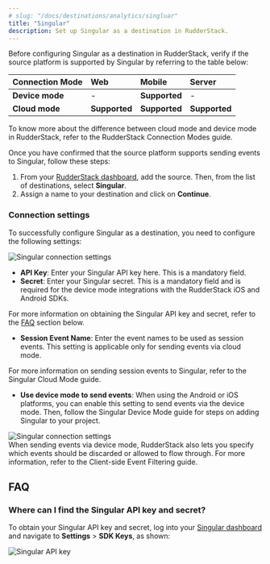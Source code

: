```yaml
---
# slug: "/docs/destinations/analytics/singluar"
title: "Singular"
description: Set up Singular as a destination in RudderStack.
---
```


Before configuring Singular as a destination in RudderStack, verify if the source platform is supported by Singular by referring to the table below:

| **Connection Mode** | **Web**       | **Mobile**    | **Server** |
| :------------------ | :------------ | :------------ | :--------- |
| **Device mode**     | -             | **Supported** | -          |
| **Cloud mode**      | **Supported**            | **Supported**             | **Supported**        |

<div class="infoBlock">
To know more about the difference between cloud mode and device mode in RudderStack, refer to the <Link to="/destinations/rudderstack-connection-modes/">RudderStack Connection Modes</Link> guide.
</div>

Once you have confirmed that the source platform supports sending events to Singular, follow these steps:

1. From your [RudderStack dashboard](https://app.rudderstack.com/), add the source. Then, from the list of destinations, select **Singular**.
2. Assign a name to your destination and click on **Continue**.

### Connection settings

To successfully configure Singular as a destination, you need to configure the following settings:

<img src="../../../assets/event-stream-destinations/singular-connection-settings.png" alt="Singular connection settings" />

- **API Key**: Enter your Singular API key here. This is a mandatory field. 
- **Secret**: Enter your Singular secret. This is a mandatory field and is required for the device mode integrations with the RudderStack iOS and Android SDKs.

<div class="infoBlock">
For more information on obtaining the Singular API key and secret, refer to the <a href="#faq">FAQ</a> section below.
</div>

- **Session Event Name**: Enter the event names to be used as session events. This setting is applicable only for sending events via cloud mode.

<div class="infoBlock">
For more information on sending session events to Singular, refer to the <Link to="/destinations/streaming-destinations/singular/singular-cloud-mode/">Singular Cloud Mode</Link> guide.
</div>

- **Use device mode to send events**: When using the Android or iOS platforms, you can enable this setting to send events via the <Link to="/destinations/rudderstack-connection-modes/#device-mode">device mode</Link>. Then, follow the <Link to="/destinations/streaming-destinations/singular/singular-device-mode/">Singular Device Mode</Link> guide for steps on adding Singular to your project.

<img src="../../../assets/event-stream-destinations/singular-connection-settings-2.png" alt="Singular connection settings" />

<div class="successBlock">
When sending events via device mode, RudderStack also lets you specify which events should be discarded or allowed to flow through. For more information, refer to the <Link to="/sources/event-streams/sdks/event-filtering/">Client-side Event Filtering</Link> guide.
</div>

## FAQ

### Where can I find the Singular API key and secret?

To obtain your Singular API key and secret, log into your [Singular dashboard](https://app.singular.net/login?redir=%2F#/) and navigate to **Settings** > **SDK Keys**, as shown:

<img src="../../../assets/event-stream-destinations/singular-api-key.png" alt="Singular API key" />



